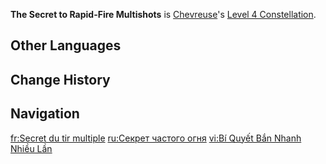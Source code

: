 {{Constellation Infobox
|image         = Constellation The Secret to Rapid-Fire Multishots.png
|character     = Chevreuse
|level         = 4
|description   = After using [[Ring of Bursting Grenades]], the Hold mode of [[Short-Range Rapid Interdiction Fire]] will not go on cooldown when Chevreuse uses it. This effect is removed after Short-Range Rapid Interdiction Fire has been fired twice using Hold or after 6s.
|scale_att1    = 
|scale_att2    = 
|utility1      = Cooldown Ignoring
|utility2      = 
}}
'''The Secret to Rapid-Fire Multishots''' is [[Chevreuse]]'s [[Level 4 Constellation]].
<!--
==Gameplay Notes==
--><!--
==Preview==
{Preview
|file = The Secret to Rapid-Fire Multishots Preview
}
-->
==Other Languages==
{{Other Languages
|en      = The Secret to Rapid-Fire Multishots
|zhs     = 多重速射的秘诀
|zhs_rm  = Duōchóng Sùshè de Mìjué
|zht     = 多重速射的秘訣
|zht_rm  = Duōchóng Sùshè de Mìjué
|zh_tl   = 
|ja      = 多重速射の秘訣
|ja_rm   = Tajuu Sokusha no Hiketsu
|ja_tl   = The Secret to Rapid-Fire Multishots
|ko      = 다중 속사의 비결
|ko_rm   = 
|ko_tl   = 
|es      = Técnica: Multidisparo rápido
|es_tl   = Technique: Rapid Multi-Shot
|fr      = Secret du tir multiple
|fr_tl   = Secret of the Multiple Shot
|ru      = Секрет частого огня
|ru_tl   = 
|th      = The Secret to Rapid-Fire Multishots
|vi      = Bí Quyết Bắn Nhanh Nhiều Lần
|vi_tl   = 
|de      = Geheimnis für schnelle Multischüsse
|de_tl   = Secret for Rapid Multishots
|id      = The Secret to Rapid-Fire Multishots
|pt      = O Segredo dos Multidisparos Rápidos
|pt_tl   = 
|tr      = Seri Çoklu Atışın Sırrı
|tr_tl   = 
|it      = Tecnica segreta di tiro multiplo
|it_tl   = 
}}

==Change History==
{{Change History|4.3}}

==Navigation==
{{Talent Navbox|Chevreuse}}

[[fr:Secret du tir multiple]]
[[ru:Секрет частого огня]]
[[vi:Bí Quyết Bắn Nhanh Nhiều Lần]]